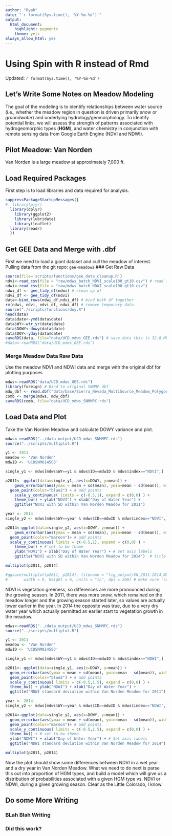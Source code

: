 ```yaml
---
author: "Ryab"
date: "`r format(Sys.time(), '%Y-%m-%d')`"
output:
  html_document:
    highlight: pygments
    theme: yeti
always_allow_html: yes
--- 
```


# Using Spin with R instead of Rmd
Updated: `r format(Sys.time(), '%Y-%m-%d')`

## Let's Write Some Notes on Meadow Modeling

The goal of the modeling is to identify relationships between water source 
(i.e., whether the meadow region in question is driven primarily *snow* or 
*groundwater*) and underlying hydrology/geomorphology. To identify potential
links, we will assess the strength of patterns associated with hydrogeomorphic
types (**HGM**), and water chemistry in conjunction with remote sensing data
from Google Earth Engine (NDVI and NDWI).

## Pilot Meadow: Van Norden

Van Norden is a large meadow at approximately 7,000 ft. 

## Load Required Packages
First step is to load libraries and data required for analysis.

```r
suppressPackageStartupMessages({
#  library(plyr)
  library(dplyr)
	library(ggplot2)
	library(lubridate)
	library(leaflet)
  library(readr)
  })
```

## Get GEE Data and Merge with .dbf
First we need to load a giant dataset and cull the meadow of interest.
Pulling data from the git repo: `gee-meadows`
### Get Raw Data 

```r
source(file='scripts/functions/gee_data_cleanup.R')
ndvi<-read_csv(file = "raw/mdws_batch_NDVI_scale100_gt10.csv") # read in raw csv
ndwi<-read_csv(file = "raw/mdws_batch_NDWI_scale100_gt10.csv")
ndwi_df <- gee_tidy_df(ndwi) # clean up df
ndvi_df <- gee_tidy_df(ndvi)
data<-bind_rows(ndwi_df,ndvi_df) # bind both df together
rm(ndwi, ndvi, ndvi_df, ndwi_df) # remove temporary data
source("./scripts/functions/doy.R")
head(data)
data$date<-ymd(data$date)
data$WY<-wtr_yr(data$date)
data$DOWY<-dowy(data$date)
data$DOY<-yday(data$date)
saveRDS(data, file="data/UCD_mdws_GEE.rds") # save data this is 32.8 MB
#data<-readRDS("data/UCD_mdws_GEE.rds")
```

### Merge Meadow Data Raw Data 
Use the meadow NDVI and NDWI data and merge with the original dbf for plotting purposes

```r
mdws<-readRDS("data/UCD_mdws_GEE.rds")
library(foreign) # Bind to original SNMMP dbf
mdw_dbf <- read.dbf("data/base/Sierra_Nevada_MultiSource_Meadow_Polygons_Compilation_v1_simplify10m.dbf")
comb <- merge(mdws, mdw_dbf)
saveRDS(comb, file="data/UCD_mdws_SNMMPC.rds")
```

## Load Data and Plot
Take the Van Norden Meadow and calculate DOWY variance and plot.

```r

mdws<-readRDS("../data_output/UCD_mdws_SNMMPC.rds")
source("../scripts/multiplot.R")

y1 <- 2011
meadow <- 'Van Norden'
mdwID <- 'UCDSNM014503'

single_y1 <- mdws[mdws$WY==y1 & mdws$ID==mdwID & mdws$index=="NDVI",]

p2011<- ggplot(data=single_y1, aes(x=DOWY, y=mean)) + 
	geom_errorbar(aes(ymax = mean + sd(mean), ymin=mean - sd(mean)), width=0.2, color="gray30", alpha=0.8) +
  geom_point(color="blue2") + # add points
	scale_y_continuous( limits = c(-0.5,1), expand = c(0,0) ) +
	theme_bw() + ylab("NDVI") + xlab("Day of Water Year") +
	ggtitle("NDVI with SD within Van Norden Meadow for 2011")

year <- 2014
single_y2 <- mdws[mdws$WY==year & mdws$ID==mdwID & mdws$index=="NDVI",]

p2014<-ggplot(data=single_y2, aes(x=DOWY, y=mean)) + 
	geom_errorbar(aes(ymax = mean + sd(mean), ymin=mean - sd(mean)), width=0.2, alpha=0.8, color="gray30") +
  geom_point(color="maroon")+ # add points
  scale_y_continuous( limits = c(-0.5,1), expand = c(0,0) ) +
	theme_bw() + # set to bw theme
	ylab("NDVI") + xlab("Day of Water Year") + # Set axis labels
	ggtitle("NDVI with SD within Van Norden Meadow for 2014")  # title of graph

multiplot(p2011, p2014) 

#ggsave(multiplot(p2011, p2014), filename = "fig_output/VN_2011-2014_NDVI.svg",
#       width = 9, height = 6, units = "in", dpi = 200) # make sure 'svglite' installed
```

NDVI is vegetation greeness, so differences are more pronounced during the growing
season. In 2011, there was more snow, which remained on the meadow longer and the
growing season started later, so values are actually lower earlier in the year. In
2014 the opposite was true, due to a very dry water year which actually permitted 
an earlier start to vegetation growth in the meadow.

```r

mdws<-readRDS("../data_output/UCD_mdws_SNMMPC.rds")
source("../scripts/multiplot.R")

y1 <- 2011
meadow <- 'Van Norden'
mdwID <- 'UCDSNM014503'

single_y1 <- mdws[mdws$WY==y1 & mdws$ID==mdwID & mdws$index=="NDWI",]

p2011<- ggplot(data=single_y1, aes(x=DOWY, y=mean)) + 
  geom_errorbar(aes(ymax = mean + sd(mean), ymin=mean - sd(mean)), width=0.2, color="gray30", alpha=0.8) +
  geom_point(color="blue2") + # add points
  scale_y_continuous( limits = c(-0.5,1.5), expand = c(0,0) ) +
  theme_bw() + ylab("NDWI") + xlab("Day of Water Year") +
  ggtitle("NDWI standard deviation within Van Norden Meadow for 2011")

year <- 2014
single_y2 <- mdws[mdws$WY==year & mdws$ID==mdwID & mdws$index=="NDWI",]

p2014<-ggplot(data=single_y2, aes(x=DOWY, y=mean)) + 
  geom_errorbar(aes(ymax = mean + sd(mean), ymin=mean - sd(mean)), width=0.2, color="gray30", alpha=0.8) +
  geom_point(color="maroon")+ # add points
  scale_y_continuous( limits = c(-0.5,1.5), expand = c(0,0) ) +
  theme_bw() + # set to bw theme
  ylab("NDWI") + xlab("Day of Water Year") + # Set axis labels
  ggtitle("NDWI standard deviation within Van Norden Meadow for 2014")  # title of graph

multiplot(p2011, p2014)
```

Now the plot should show some differences between NDVI in a wet year and a dry year
in Van Norden Meadow. What we need to do next is parse this out into proportion 
of HGM types, and build a model which will give us a distribution of probabilities 
associated with a given HGM type vs. NDVI or NDWI, during a given growing season.
Clear as the Little Colorado, I know.

## Do some More Writing

### BLah Blah Writing

### Did this work?




















